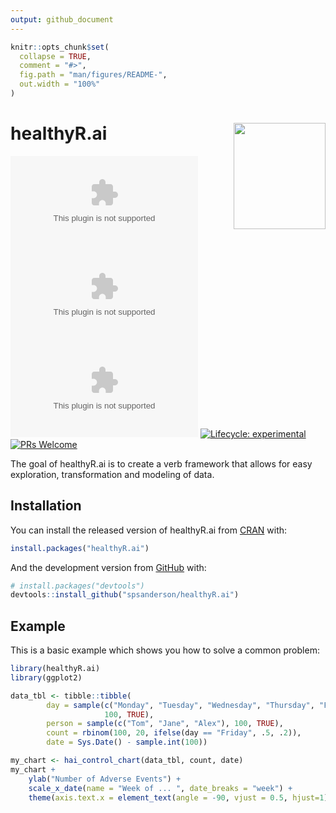 ```yaml
---
output: github_document
---
```


<!-- README.md is generated from README.Rmd. Please edit that file -->

```r
knitr::opts_chunk$set(
  collapse = TRUE,
  comment = "#>",
  fig.path = "man/figures/README-",
  out.width = "100%"
)
```

# healthyR.ai <img src="man/figures/logo.png" width="147" height="170" align="right" />

<!-- badges: start -->
[![CRAN_Status_Badge](http://www.r-pkg.org/badges/version/healthyR.ai)](https://cran.r-project.org/package=healthyR.ai)
![](https://cranlogs.r-pkg.org/badges/healthyR.ai)
![](https://cranlogs.r-pkg.org/badges/grand-total/healthyR.ai)
[![Lifecycle: experimental](https://img.shields.io/badge/lifecycle-experimental-orange.svg)](https://lifecycle.r-lib.org/articles/stages.html#experimental)
[![PRs Welcome](https://img.shields.io/badge/PRs-welcome-brightgreen.svg?style=flat-square)](https://makeapullrequest.com)
<!-- badges: end -->

The goal of healthyR.ai is to create a verb framework that allows for easy exploration,
transformation and modeling of data.

## Installation

You can install the released version of healthyR.ai from [CRAN](https://CRAN.R-project.org) with:

``` r
install.packages("healthyR.ai")
```

And the development version from [GitHub](https://github.com/) with:

``` r
# install.packages("devtools")
devtools::install_github("spsanderson/healthyR.ai")
```
## Example

This is a basic example which shows you how to solve a common problem:

```r
library(healthyR.ai)
library(ggplot2)

data_tbl <- tibble::tibble(
        day = sample(c("Monday", "Tuesday", "Wednesday", "Thursday", "Friday"),
                     100, TRUE),
        person = sample(c("Tom", "Jane", "Alex"), 100, TRUE),
        count = rbinom(100, 20, ifelse(day == "Friday", .5, .2)),
        date = Sys.Date() - sample.int(100))

my_chart <- hai_control_chart(data_tbl, count, date)
my_chart +
    ylab("Number of Adverse Events") +
    scale_x_date(name = "Week of ... ", date_breaks = "week") +
    theme(axis.text.x = element_text(angle = -90, vjust = 0.5, hjust=1))
```
